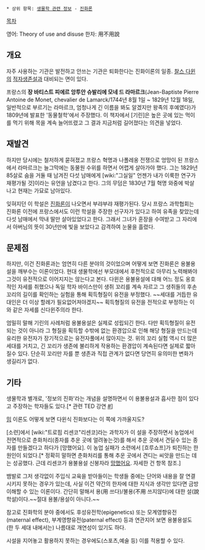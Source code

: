  * 상위 항목: [[생물학 관련 정보]] - [[진화론]]

[[목차]]

영어: Theory of use and disuse
한자: 用不用說

== 개요 ==
자주 사용하는 기관은 발전하고 안쓰는 기관은 퇴화한다는 진화이론의 일종.
[[찰스 다윈]]의 [[적자생존]]설과 대비되는 면이 있다.

프랑스의 '''장 바티스트 피에르 앙투안 슈발리에 모네 드 라마르크'''(Jean-Baptiste Pierre Antoine de Monet, chevalier de Lamarck/1744년 8월 1일 ~ 1829년 12월 18일, 일반적으로 부르기는 라마르크, 엄청나게 긴 이름을 봐도 알겠지만 왕족의 후예였다)가 1809년에 발표한 '동물철학'에서 주장했다. 이 책자에서 [기린]은 높은 곳에 있는 먹이를 먹기 위해 목을 계속 늘어뜨렸고 그 결과 지금처럼 길어졌다는 의견을 넣었다.

== 재발견 ==
하지만 당시에는 철저하게 묻혀졌고 프랑스 혁명과 나폴레옹 전쟁으로 엉망이 된 프랑스에서 라마르크는 늘그막에는 동물원 수위를 하면서 어렵게 살아가야 했다. 그는 1829년 85살로 숨을 거둘 때 남겨진 다섯 남매에게 [wiki:"그실일" 언젠가 내가 이룩한 연구가 재평가될 것]이라는 유언을 남겼다고 한다. 그의 무덤은 1830년 7월 혁명 와중에 박살나고 현재는 가묘로 남아있다.

잊혀지던 이 학설은 [[진화론]]이 나오면서 부랴부랴 재평가된다. 당시 프랑스 과학협회는 진화론 이전에 프랑스에서도 이런 학설을 주장한 선구자가 있다고 하여 유족을 찾았는데 다섯 남매에서 막내 딸만 살아있었다고 한다. 그래서 그녀가 훈장을 수여받고 그 자리에서 아버님의 뜻이 30년만에 빛을 보았다고 감격하여 눈물을 흘렸다.
== 문제점 ==
하지만, 이건 진화론과는 엄연히 다른 분야의 것이었으며 어떻게 보면 진화론은 용불용설을 깨부수는 이론이었다. 현대 생물학에선 부모대에서 후천적으로 아무리 노력해봐야 그것이 유전적으로 이어지지는 않는다고 본다. 다윈은 용불용설에 대해 어느 정도 옹호적인 자세를 취했으나 독일 학자 바이스만이 생쥐 꼬리를 계속 자르고 그 생쥐들의 후손 꼬리의 길이를 확인하는 실험을 통해 획득형질이 유전을 부정했다. ~~세대를 거듭한 유대인은 더 이상 할례가 필요없어져야겠지~~ 획득형질의 유전을 전적으로 부정하는 이와 같은 자세를 신다윈주의라 한다.

엄밀히 말해 기린의 사례처럼 용불용설은 실제로 성립되긴 한다. 다만 획득형질이 유전되는 것이 아니라 그 형질을 획득할 수밖에 없는 환경압으로 인해 해당 형질을 만드는데 유리한 유전자가 장기적으로는 유전자풀에서 많아지는 것. 위의 꼬리 실험 역시 더 많은 세대를 거치고, 긴 꼬리가 생존에 불리하게 작용하는 환경압이 계속된다면 실제로 짧아질수 있다. 단순히 꼬리만 자를 뿐 생존과 직접 관계가 없다면 당연히 유의미한 변화가 생길리가 없다.
== 기타 ==
생물학과 별개로, '정보의 진화'라는 개념을 설명하면서 이 용불용설과 흡사한 점이 있다고 주장하는 학자들도 있다.[* 관련 TED 강연 [http://www.ted.com/talks/vs_ramachandran_the_neurons_that_shaped_civilization?language=ko #]]

[[밈]] 이론도 어떻게 보면 다윈식 진화보다는 이 쪽에 가까울지도?

[소련]에서 [wiki:"트로핌 리센코"리센코]라는 과학자가 이 설을 주장하면서 농업에서 전면적으로 춘화처리(종자를 추운 곳에 얼려놓는것)를 해서 추운 곳에서 견딜수 있는 종자를 만들겠다고 하다가 [망했어요]. 이 농업 실패가 소련에서 [흐루쇼프]가 퇴진하는 한 원인이 되었다.[* 정확히 말하면 춘화처리를 통해 추운 곳에서 견디는 씨앗을 만드는 데는 성공했다. 근데 리센코가 용불용설 신봉자라 [[망했어요]]. 자세한 건 항목 참조.]

뱀발로 그저 생각없이 주입식 교육을 받아들이는 학생들 중에는 단어와 내용을 잘 연결시키지 못하는 경우가 있는데, 사실 이건 약간의 한자에 대한 지식과 생각만 있다면 금방 이해할 수 있는 이론이다. 간단히 말해서 용(用 쓰다)/불용(不用 쓰지않다)에 대한 설(說 학설)이다.~~절대 용불/용설이 아니다.~~

참고로 진화학의 분야 중에서도 후성유전학(epigenetics) 또는 모계영향유전(maternal effect), 부계영향유전(paternal effect) 등과 연관지어 보면 용불용설도 (한 두 세대 내에서는) 나름대로 개연성이 있기도 하다.

시설을 지어놓고 활용하지 못하는 경우에도(스포츠,예술 등) 이를 적용할 수 있다.
